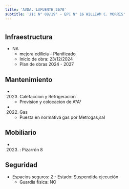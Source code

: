 ```yaml
---
title: 'AVDA. LAFUENTE 2670'
subtitle: 'JIC N° 08/19° - EPC N° 16 WILLIAM C. MORRIS'
---
```


#
## Infraestructura

* NA 
    + mejora edilicia - Planificado 
    + Inicio de obra: 23/12/2024 
    + Plan de obras 2024 - 2027 






## Mantenimiento

*  (2023) Calefaccion y Refrigeracion 
    + Provision y colocacion de A°A°

*  (2022) Gas 
    + Puesta en normativa gas por Metrogas,sal





## Mobiliario

*  (2023) : Pizarrón 8 





## Seguridad

*  Espacios seguros: 2 - Estado: Suspendida ejecución 
    + Guardia física: NO



